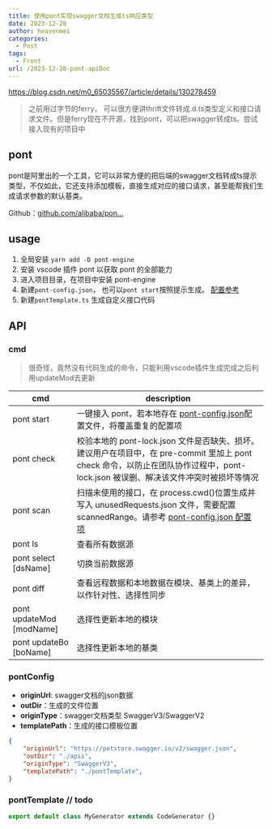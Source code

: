 ```yaml
---
title: 使用pont实现swagger文档生成ts响应类型
date: 2023-12-28
author: heavenmei
categories:
  - Post
tags:
  - Front
url: /2023-12-28-pont-apiDoc
---
```

https://blog.csdn.net/m0_65035567/article/details/130278459

> 之前用过字节的ferry， 可以很方便讲thrift文件转成.d.ts类型定义和接口请求文件。但是ferry现在不开源，找到pont，可以把swagger转成ts。尝试接入现有的项目中

## pont
pont是阿里出的一个工具，它可以非常方便的把后端的swagger文档转成ts提示类型，不仅如此，它还支持添加模板，直接生成对应的接口请求，甚至能帮我们生成请求参数的默认基类。

Github：[github.com/alibaba/pon…](https://link.juejin.cn/?target=https%3A%2F%2Fgithub.com%2Falibaba%2Fpont "https://github.com/alibaba/pont")

## usage
1. 全局安装 `yarn add -D pont-engine`
2. 安装 vscode 插件 pont 以获取 pont 的全部能力
3. 进入项目目录，在项目中安装 pont-engine
4. 新建`pont-config.json`， 也可以`pont start`按照提示生成。 [配置参考](https://github.com/alibaba/pont/blob/master/docs/pontConfig.md)
5. 新建`pontTemplate.ts` 生成自定义接口代码

## API
### cmd

> 很奇怪，竟然没有代码生成的命令，只能利用vscode插件生成完成之后利用updateMod去更新



|  cmd |  description |
|---|---|
|pont start|一键接入 pont，若本地存在 [pont-config.json](https://github.com/alibaba/pont/blob/master/docs/pontConfig.md)配置文件，将覆盖重复的配置项|
|pont check|校验本地的 pont-lock.json 文件是否缺失、损坏。建议用户在项目中，在 pre-commit 里加上 pont check 命令，以防止在团队协作过程中，pont-lock.json 被误删、解决该文件冲突时被损坏等情况|
|pont scan|扫描未使用的接口，在 process.cwd()位置生成并写入 unusedRequests.json 文件，需要配置 scannedRange。请参考 [pont-config.json 配置项](https://github.com/alibaba/pont/blob/master/docs/pontConfig.md)|
|pont ls|查看所有数据源|
|pont select [dsName]|切换当前数据源|
|pont diff|查看远程数据和本地数据在模块、基类上的差异，以作针对性、选择性同步|
|pont updateMod [modName]|选择性更新本地的模块|
|pont updateBo [boName]|选择性更新本地的基类|

### pontConfig
- **originUrl**: swagger文档的json数据
- **outDir**：生成的文件位置
- **originType**：swagger文档类型 SwaggerV3/SwaggerV2
- **templatePath**：生成的接口模板位置

```json
{
    "originUrl": "https://petstore.swagger.io/v2/swagger.json",
    "outDir": "./apis",
    "originType": "SwaggerV3",
    "templatePath": "./pontTemplate",
}
```



### pontTemplate  // todo
```ts
export default class MyGenerator extends CodeGenerator {}
```